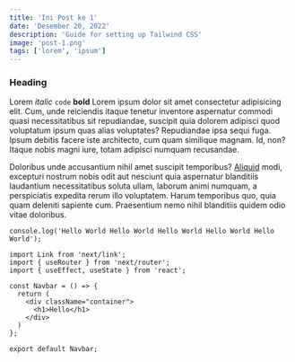 ```yaml
---
title: 'Ini Post ke 1'
date: 'Desember 20, 2022'
description: 'Guide for setting up Tailwind CSS'
image: 'post-1.png'
tags: ['lorem', 'ipsum']
---
```


### Heading

Lorem _italic_ `code` **bold** Lorem ipsum dolor sit amet consectetur adipisicing elit. Cum, unde reiciendis itaque tenetur inventore aspernatur commodi quasi necessitatibus sit repudiandae, suscipit quia dolorem adipisci quod voluptatum ipsum quas alias voluptates? Repudiandae ipsa sequi fuga. Ipsum debitis facere iste architecto, cum quam similique magnam. Id, non? Itaque nobis magni iure, totam adipisci numquam recusandae.

Doloribus unde accusantium nihil amet suscipit temporibus? [Aliquid](https://luthfikml.vercel.app/) modi, excepturi nostrum nobis odit aut nesciunt quia aspernatur blanditiis laudantium necessitatibus soluta ullam, laborum animi numquam, a perspiciatis expedita rerum illo voluptatem. Harum temporibus quo, quia quam deleniti sapiente cum. Praesentium nemo nihil blanditiis quidem odio vitae doloribus.

```
console.log('Hello World Hello World Hello World Hello World Hello World');
```

```
import Link from 'next/link';
import { useRouter } from 'next/router';
import { useEffect, useState } from 'react';

const Navbar = () => {
  return (
    <div className="container">
      <h1>Hello</h1>
    </div>
  )
};

export default Navbar;
```
